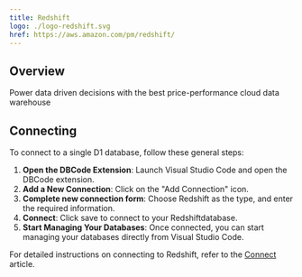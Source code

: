 ```yaml
---
title: Redshift
logo: ./logo-redshift.svg
href: https://aws.amazon.com/pm/redshift/
---
```


## Overview

Power data driven decisions with the best price-performance cloud data warehouse

## Connecting

To connect to a single D1 database, follow these general steps:

1. **Open the DBCode Extension**: Launch Visual Studio Code and open the DBCode extension.
2. **Add a New Connection**: Click on the "Add Connection" icon.
3. **Complete new connection form**: Choose Redshift as the type, and enter the required information.
4. **Connect**: Click save to connect to your Redshiftdatabase.
5. **Start Managing Your Databases**: Once connected, you can start managing your databases directly from Visual Studio Code.

For detailed instructions on connecting to Redshift, refer to the [Connect](/docs/get-started/connect) article.
